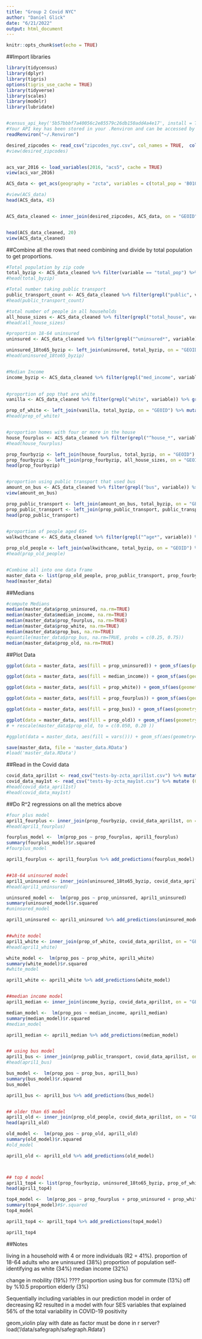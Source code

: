 ---
title: "Group 2 Covid NYC"
author: "Daniel Glick"
date: "6/21/2022"
output: html_document
---
```{r setup, include = FALSE}
knitr::opts_chunk$set(echo = TRUE)
```


##Import libraries
```{r}
library(tidycensus)
library(dplyr)
library(tigris)
options(tigris_use_cache = TRUE)
library(tidyverse)
library(scales)
library(modelr)
library(lubridate)


#census_api_key('5b57bbbf7a40056c2e85579c26db150add4a4e17', install = TRUE)
#Your API key has been stored in your .Renviron and can be accessed by Sys.getenv("CENSUS_API_KEY"). To use now, restart R or run `readRenviron("~/.Renviron")`
readRenviron("~/.Renviron")

desired_zipcodes <- read_csv("zipcodes_nyc.csv", col_names = TRUE,  cols(ZipCode = col_character())) %>% rename(GEOID=ZipCode)
#view(desired_zipcodes)


acs_var_2016 <- load_variables(2016, "acs5", cache = TRUE)
view(acs_var_2016)

ACS_data <- get_acs(geography = "zcta", variables = c(total_pop = 'B01003_001', uninsured_19to34 = 'B27010_033', uninsured_35to64 = 'B27010_050', med_income = 'B19013_001', white = 'B02001_002', total_house = 'B11016_001', house_4_fam = 'B11016_005', house_4_nonfam = 'B11016_013', house_5_fam ='B11016_006', house_5_nonfam = 'B11016_014', house_6_fam = 'B11016_007', house_6_nonfam = 'B11016_015', house_7_fam = 'B11016_008', house_7_nonfam = 'B11016_016', public = 'B08301_001', bus = 'B08301_011', age_65to66_male = 'B01001_020', age_67to69_male = 'B01001_021', age_70to74_male = 'B01001_022', age_75to79_male = 'B01001_023', age_80to84_male = 'B01001_024', age_85plus_male = 'B01001_025', age_65to66_female = 'B01001_044', age_67to69_female = 'B01001_045', age_70to74_female = 'B01001_046', age_75to79_female = 'B01001_047', age_80to84_female = 'B01001_048', age_85plus_female = 'B01001_049'), state = 'NY', year = 2016, geometry = TRUE)

#view(ACS_data)
head(ACS_data, 45)


ACS_data_cleaned <- inner_join(desired_zipcodes, ACS_data, on = "GEOID")


head(ACS_data_cleaned, 20)
view(ACS_data_cleaned)
```


##Combine all the rows that need combining and divide by total population to get proportions. 
```{r combine and calculate propportions}

#Total population by zip code
total_byzip <- ACS_data_cleaned %>% filter(variable == "total_pop") %>% rename(total_pop = estimate)
#head(total_byzip)

#Total number taking public transport
public_transport_count <- ACS_data_cleaned %>% filter(grepl("public", variable)) %>% group_by(GEOID) %>%  summarize(take_public = sum(estimate))
#head(public_transport_count)

#total number of people in all households
all_house_sizes <- ACS_data_cleaned %>% filter(grepl("total_house", variable)) %>% group_by(GEOID) %>%  summarize(all_house = sum(estimate))
#head(all_house_sizes)

#proportion 18-64 uninsured
uninsured <- ACS_data_cleaned %>% filter(grepl("^uninsured*", variable)) %>% group_by(GEOID)%>%  summarize(eighteen_to65 = sum(estimate))

uninsured_18to65_byzip <- left_join(uninsured, total_byzip, on = "GEOID") %>% mutate(prop_uninsured = eighteen_to65 / total_pop) %>% select(GEOID, eighteen_to65, total_pop, prop_uninsured, geometry)
#head(uninsured_18to65_byzip)


#Median Income
income_byzip <- ACS_data_cleaned %>% filter(grepl("med_income", variable)) %>% group_by(GEOID)%>%  summarize(median_income = sum(estimate))

  
#proportion of pop that are white
vanilla <- ACS_data_cleaned %>% filter(grepl("white", variable)) %>% group_by(GEOID)%>%  summarize(ident_as_white = sum(estimate))

prop_of_white <- left_join(vanilla, total_byzip, on = "GEOID") %>% mutate(prop_white = ident_as_white / total_pop) %>% select(GEOID, ident_as_white, total_pop, prop_white, geometry)
#head(prop_of_white)


#proportion homes with four or more in the house
house_fourplus <- ACS_data_cleaned %>% filter(grepl("^house_*", variable)) %>% group_by(GEOID) %>% summarize(four_or_more = sum(estimate))
#head(house_fourplus)

prop_fourbyzip <- left_join(house_fourplus, total_byzip, on = "GEOID")
prop_fourbyzip <- left_join(prop_fourbyzip, all_house_sizes, on = "GEOID") %>% mutate(prop_fourplus = four_or_more / all_house) %>% select(GEOID, four_or_more, all_house, prop_fourplus, geometry)
head(prop_fourbyzip)


#proportion using public transport that used bus
amount_on_bus <- ACS_data_cleaned %>% filter(grepl("bus", variable)) %>% group_by(GEOID)  %>%  summarize(take_bus = sum(estimate))
view(amount_on_bus)

prop_public_transport <- left_join(amount_on_bus, total_byzip, on = "GEOID")
prop_public_transport <- left_join(prop_public_transport, public_transport_count, on = "GEOID") %>% mutate(prop_bus = take_bus / take_public) %>% select(GEOID, take_bus, take_public, prop_bus, geometry)
head(prop_public_transport)

  
#proportion of people aged 65+
walkwithcane <- ACS_data_cleaned %>% filter(grepl("^age*", variable)) %>% group_by(GEOID)%>%  summarize(old_as_hell = sum(estimate))

prop_old_people <- left_join(walkwithcane, total_byzip, on = "GEOID") %>% mutate(prop_old = old_as_hell / total_pop) %>% select(GEOID, old_as_hell, total_pop, prop_old, geometry)
#head(prop_old_people)  


#Combine all into one data frame
master_data <- list(prop_old_people, prop_public_transport, prop_fourbyzip, prop_of_white, income_byzip, uninsured_18to65_byzip) %>% reduce(inner_join, by = "GEOID") %>% select(GEOID, prop_old, prop_bus, prop_fourplus, prop_white, median_income, prop_uninsured, geometry)
head(master_data)
```


##Medians 
```{r}
#compute Medians
median(master_data$prop_uninsured, na.rm=TRUE)
median(master_data$median_income, na.rm=TRUE)
median(master_data$prop_fourplus, na.rm=TRUE)
median(master_data$prop_white, na.rm=TRUE)
median(master_data$prop_bus, na.rm=TRUE)
#quantile(master_data$prop_bus, na.rm=TRUE, probs = c(0.25, 0.75))
median(master_data$prop_old, na.rm=TRUE)

```


##Plot Data
```{r plot data}

ggplot(data = master_data, aes(fill = prop_uninsured)) + geom_sf(aes(geometry=geometry)) + scale_fill_distiller(palette = "YlOrRd", direction = 1) + labs(title = "Proportion of 18-64 year olds who are uninsured") + theme_void() + theme(legend.position="bottom")

ggplot(data = master_data, aes(fill = median_income)) + geom_sf(aes(geometry=geometry)) + scale_fill_distiller(palette = "YlGn", direction = 1) + labs(title = "Median Income") + theme_void() + theme(legend.position="bottom")

ggplot(data = master_data, aes(fill = prop_white)) + geom_sf(aes(geometry=geometry)) + scale_fill_distiller(palette = "Purples", direction = 1) + labs(title = "Proportion self-identifying as White") + theme_void() + theme(legend.position="bottom")

ggplot(data = master_data, aes(fill = prop_fourplus)) + geom_sf(aes(geometry=geometry)) + scale_fill_distiller(palette = "YlOrRd", direction = 1) + labs(title = "Proportion in households of 4 or more") + theme_void() + theme(legend.position="bottom")

ggplot(data = master_data, aes(fill = prop_bus)) + geom_sf(aes(geometry=geometry)) + scale_fill_distiller(palette = "YlOrRd", direction = 1) + labs(title = "Proportion of population that commutes by bus") + theme_void() + theme(legend.position="bottom")

ggplot(data = master_data, aes(fill = prop_old)) + geom_sf(aes(geometry=geometry)) + scale_fill_distiller(palette = "YlOrRd", direction = 1) + labs(title = "Proportion of population 65+ years of age") + theme_void() + theme(legend.position="bottom")
# + rescale(master_data$prop_old, to = c(0.050, 0.20 ))

#ggplot(data = master_data, aes(fill = vars())) + geom_sf(aes(geometry=geometry)) + facet_wrap(vars())

save(master_data, file = 'master_data.RData')
#load('master_data.RData') 

```


##Read in the Covid data
```{r read in covid data and display}

covid_data_april1st <- read_csv("tests-by-zcta_april1st.csv") %>% mutate (GEOID = as.character(MODZCTA)) 
covid_data_may1st <- read_csv("tests-by-zcta_may1st.csv") %>% mutate (GEOID = as.character(MODZCTA))
#head(covid_data_april1st)
#head(covid_data_may1st)

```


##Do R^2 regressions on all the metrics above
```{r combine and model}
#four plus model
april1_fourplus <- inner_join(prop_fourbyzip, covid_data_april1st, on = "GEOID") %>% mutate(prop_pos = Positive / Total)
#head(april1_fourplus)

fourplus_model <-  lm(prop_pos ~ prop_fourplus, april1_fourplus)
summary(fourplus_model)$r.squared
#fourplus_model

april1_fourplus <- april1_fourplus %>% add_predictions(fourplus_model)


##18-64 uninsured model
april1_uninsured <- inner_join(uninsured_18to65_byzip, covid_data_april1st, on = "GEOID") %>% mutate(prop_pos = Positive / Total)
#head(april1_uninsured)

uninsured_model <-  lm(prop_pos ~ prop_uninsured, april1_uninsured)
summary(uninsured_model)$r.squared
#uninsured_model

april1_uninsured <- april1_uninsured %>% add_predictions(uninsured_model)


##white model
april1_white <- inner_join(prop_of_white, covid_data_april1st, on = "GEOID") %>% mutate(prop_pos = Positive / Total)
#head(april1_white)

white_model <-  lm(prop_pos ~ prop_white, april1_white)
summary(white_model)$r.squared
#white_model

april1_white <- april1_white %>% add_predictions(white_model)


##median income model
april1_median <- inner_join(income_byzip, covid_data_april1st, on = "GEOID") %>% mutate(prop_pos = Positive / Total)

median_model <-  lm(prop_pos ~ median_income, april1_median)
summary(median_model)$r.squared
#median_model

april1_median <- april1_median %>% add_predictions(median_model)


## using bus model
april1_bus <- inner_join(prop_public_transport, covid_data_april1st, on = "GEOID") %>% mutate(prop_pos = Positive / Total)
#head(april1_bus)

bus_model <-  lm(prop_pos ~ prop_bus, april1_bus)
summary(bus_model)$r.squared
bus_model

april1_bus <- april1_bus %>% add_predictions(bus_model)


## older than 65 model
april1_old <- inner_join(prop_old_people, covid_data_april1st, on = "GEOID") %>% mutate(prop_pos = Positive / Total)
head(april1_old)

old_model <-  lm(prop_pos ~ prop_old, april1_old)
summary(old_model)$r.squared
#old_model

april1_old <- april1_old %>% add_predictions(old_model)



## top 4 model
april1_top4 <- list(prop_fourbyzip, uninsured_18to65_byzip, prop_of_white,income_byzip, covid_data_april1st) %>%  reduce(inner_join, by = "GEOID") %>% mutate(prop_pos = Positive / Total) %>% select(GEOID, prop_fourplus, prop_uninsured, prop_white, median_income, prop_pos, geometry)
head(april1_top4)

top4_model <-  lm(prop_pos ~ prop_fourplus + prop_uninsured + prop_white +  median_income, april1_top4)
summary(top4_model)#$r.squared
top4_model

april1_top4 <- april1_top4 %>% add_predictions(top4_model)

april1_top4
```

##Notes

living in a household with 4 or more individuals (R2 = 41%).
proportion of 18-64 adults who are uninsured (38%) 
proportion of population self-identifying as white (34%) 
median income (32%) 

change in mobility (19%)                                                 ????
proportion using bus for commute (13%)                                   off by %10.5
proportion elderly (3%)

 Sequentially including variables in our prediction model in order of decreasing R2 resulted in a model with four SES variables that explained 56% of the total variability in COVID-19 positivity                



geom_violin
play with date as factor
must be done in r server?
load('/data/safegraph/safegraph.Rdata')
